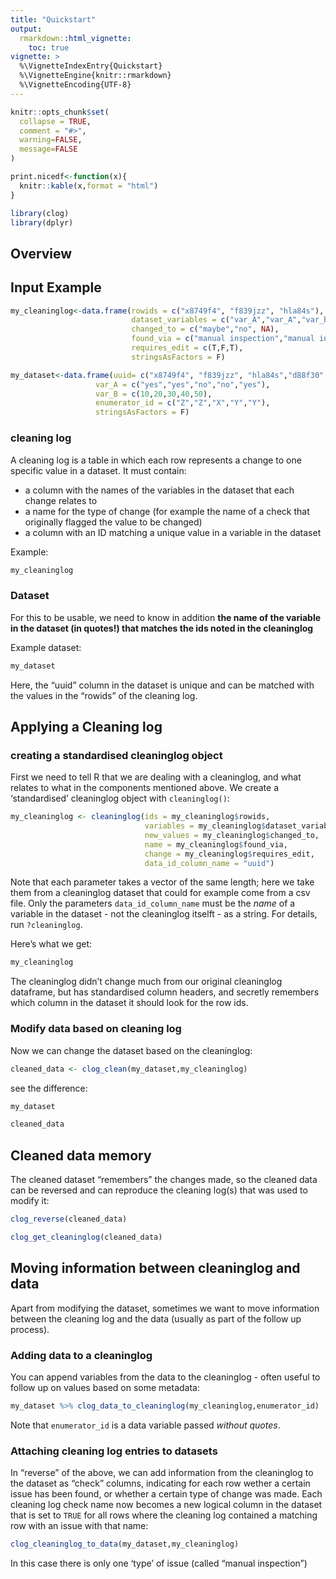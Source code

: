 ```yaml
---
title: "Quickstart"
output:
  rmarkdown::html_vignette:
    toc: true
vignette: >
  %\VignetteIndexEntry{Quickstart}
  %\VignetteEngine{knitr::rmarkdown}
  %\VignetteEncoding{UTF-8}
---
```


```r
knitr::opts_chunk$set(
  collapse = TRUE,
  comment = "#>",
  warning=FALSE, 
  message=FALSE
)

print.nicedf<-function(x){
  knitr::kable(x,format = "html")
}

```

```r
library(clog)
library(dplyr)
```

## Overview





## Input Example

```r
my_cleaninglog<-data.frame(rowids = c("x8749f4", "f839jzz", "hla84s"),
                           dataset_variables = c("var_A","var_A","var_B"),
                           changed_to = c("maybe","no", NA),
                           found_via = c("manual inspection","manual inspection","manual inspection"),
                           requires_edit = c(T,F,T),
                           stringsAsFactors = F)

my_dataset<-data.frame(uuid= c("x8749f4", "f839jzz", "hla84s","d88f30","bkoe4u"),
                   var_A = c("yes","yes","no","no","yes"),
                   var_B = c(10,20,30,40,50),
                   enumerator_id = c("Z","Z","X","Y","Y"),
                   stringsAsFactors = F)

```

### cleaning log

A cleaning log is a table in which each row represents a change to one specific value in a dataset. It must contain:

- a column with the names of the variables in the dataset that each change relates to
- a name for the type of change (for example the name of a check that originally flagged the value to be changed)
- a column with an ID matching a unique value in a variable in the dataset

Example:

```r
my_cleaninglog
```

### Dataset

For this to be usable, we need to know in addition **the name of the variable in the dataset (in quotes!) that matches the ids noted in the cleaninglog**

Example dataset: 
```r
my_dataset

```

Here, the "uuid" column in the dataset is unique and can be matched with the values in the "rowids" of the cleaning log.

## Applying a Cleaning log

### creating a standardised cleaninglog object

First we need to tell R that we are dealing with a cleaninglog, and what relates to what in the components mentioned above. We create a 'standardised' cleaninglog object with `cleaninglog()`:

```r
my_cleaninglog <- cleaninglog(ids = my_cleaninglog$rowids,
                              variables = my_cleaninglog$dataset_variables,
                              new_values = my_cleaninglog$changed_to,
                              name = my_cleaninglog$found_via,
                              change = my_cleaninglog$requires_edit,
                              data_id_column_name = "uuid")
```

Note that each parameter takes a vector of the same length; here we take them from a cleaninglog dataset that could for example come from a csv file. Only the parameters `data_id_column_name` must be the _name_ of a variable in the dataset - not the cleaninglog itselft - as a string. For details, run `?cleaninglog`.

Here's what we get:

```r
my_cleaninglog
```

The cleaninglog didn't change much from our original cleaninglog dataframe, but has standardised column headers, and secretly remembers which column in the dataset it should look for the row ids.

### Modify data based on cleaning log

Now we can change the dataset based on the cleaninglog:

```r

cleaned_data <- clog_clean(my_dataset,my_cleaninglog)
```
see the difference:
```r
my_dataset

cleaned_data
```

## Cleaned data memory

The cleaned dataset "remembers" the changes made, so the cleaned data can be reversed and can reproduce the cleaning log(s) that was used to modify it:

```r
clog_reverse(cleaned_data)
```


```r
clog_get_cleaninglog(cleaned_data)
```

## Moving information between cleaninglog and data

Apart from modifying the dataset, sometimes we want to move information between the cleaning log and the data (usually as part of the follow up process).

### Adding data to a cleaninglog

You can append variables from the data to the cleaninglog - often useful to follow up on values based on some metadata:

```r
my_dataset %>% clog_data_to_cleaninglog(my_cleaninglog,enumerator_id)

```

Note that `enumerator_id` is a data variable passed _without quotes_.

### Attaching cleaning log entries to datasets

In "reverse" of the above, we can add information from the cleaninglog to the dataset as "check" columns, indicating for each row wether a certain issue has been found, or whether a certain type of change was made. Each cleaning log check name now becomes a new logical column in the dataset that is set to `TRUE` for all rows where the cleaning log contained a matching row with an issue with that name:

```r
clog_cleaninglog_to_data(my_dataset,my_cleaninglog)

```

In this case there is only one 'type' of issue (called "manual inspection")
